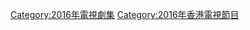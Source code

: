 {{cat year nav
| year = 2016
| cat = 香港電視劇集
| sortkey = 香港電視劇集
| article = 香港電視劇
| in = 
}}

[[Category:2016年電視劇集|Category:2016年電視劇集]]
[[Category:2016年香港電視節目|Category:2016年香港電視節目]]